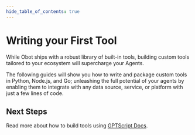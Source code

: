 ```yaml
---
hide_table_of_contents: true
---
```




# Writing your First Tool

While Obot ships with a robust library of built-in tools, building custom
tools tailored to your ecosystem will supercharge your Agents.

The following guides will show you how to write and package custom tools in Python, Node.js, and Go;
unleashing the full potential of your agents by enabling them to integrate with any data source, service,
or platform with just a few lines of code.

<Tabs queryString="language">
  <TabItem value="python" label="Python" id="python-tab">
      <PythonHashToolReadme />
  </TabItem>

  <TabItem value="node" label="Node.js" id="node-tab">
      <NodeHashToolReadme />
  </TabItem>

  <TabItem value="go" label="Go" id="go-tab">
      <GoHashToolReadme />
  </TabItem>
</Tabs>

## Next Steps

Read more about how to build tools using [GPTScript Docs](https://docs.gptscript.ai).